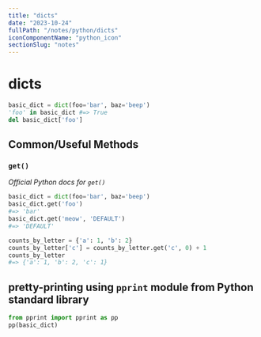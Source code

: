 ```yaml
---
title: "dicts"
date: "2023-10-24"
fullPath: "/notes/python/dicts"
iconComponentName: "python_icon"
sectionSlug: "notes"
---
```



# dicts
```python
basic_dict = dict(foo='bar', baz='beep')
'foo' in basic_dict #=> True
del basic_dict['foo']
```

## Common/Useful Methods

### `get()`

<ExternalLinkWrapper href="https://python-reference.readthedocs.io/en/latest/docs/dict/get.html">
    <em>Official Python docs for <code>get()</code></em>
</ExternalLinkWrapper>

```python
basic_dict = dict(foo='bar', baz='beep')
basic_dict.get('foo')
#=> 'bar'
basic_dict.get('meow', 'DEFAULT')
#=> 'DEFAULT'

counts_by_letter = {'a': 1, 'b': 2}
counts_by_letter['c'] = counts_by_letter.get('c', 0) + 1
counts_by_letter
#=> {'a': 1, 'b': 2, 'c': 1}

```

## pretty-printing using `pprint` module from Python standard library
```python
from pprint import pprint as pp
pp(basic_dict)
```


